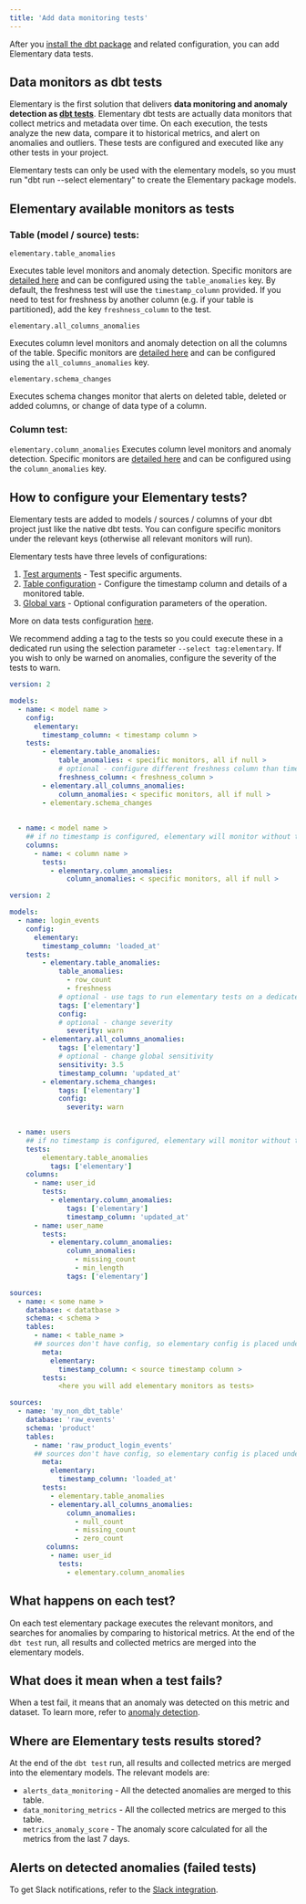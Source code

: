 ```yaml
---
title: 'Add data monitoring tests'
---
```



After you [install the dbt package](/quickstart-data-monitoring#install-the-dbt-package) and related configuration, you can add Elementary data tests.

## Data monitors as dbt tests

Elementary is the first solution that delivers **data monitoring and anomaly detection as [dbt tests](https://docs.getdbt.com/docs/building-a-dbt-project/tests)**. Elementary dbt tests are actually data monitors that collect metrics and metadata over time. On each execution, the tests analyze the new data, compare it to historical metrics, and alert on anomalies and outliers. 
These tests are configured and executed like any other tests in your project.

<TipInfo>Elementary tests can only be used with the elementary models, so you must run 
"dbt run --select elementary" to create the Elementary package models.</TipInfo>

## Elementary available monitors as tests

### Table (model / source) tests:

`elementary.table_anomalies`

Executes table level monitors and anomaly detection. Specific monitors are [detailed here]() and can be configured using the `table_anomalies` key.
By default, the freshness test will use the `timestamp_column` provided. If you need to test for freshness by another column (e.g. if your table is partitioned), add the key `freshness_column` to the test.  

`elementary.all_columns_anomalies`

Executes column level monitors and anomaly detection on all the columns of the table. Specific monitors are [detailed here]() and can be configured using the `all_columns_anomalies` key.

`elementary.schema_changes`

Executes schema changes monitor that alerts on deleted table, deleted or added columns, or change of data type of a column.

### Column test:

`elementary.column_anomalies`
Executes column level monitors and anomaly detection. Specific monitors are [detailed here]() and can be configured using the `column_anomalies` key.

## How to configure your Elementary tests?

Elementary tests are added to models / sources / columns of your dbt project just like the native dbt tests. You can configure specific monitors under the relevant keys (otherwise all relevant monitors will run).

Elementary tests have three levels of configurations:

1. [Test arguments]() - Test specific arguments.
2. [Table configuration]() - Configure the timestamp column and details of a monitored table.
3. [Global vars]() - Optional configuration parameters of the operation.

More on data tests configuration [here](/test-configuration).

We recommend adding a tag to the tests so you could execute these in a dedicated run using the selection parameter `--select tag:elementary`.
If you wish to only be warned on anomalies, configure the severity of the tests to warn.

<SnippetGroup>

```yml Models
version: 2

models:
  - name: < model name >
    config:
      elementary:
        timestamp_column: < timestamp column >
    tests:
        - elementary.table_anomalies:
            table_anomalies: < specific monitors, all if null >
            # optional - configure different freshness column than timestamp column
            freshness_column: < freshness_column >
        - elementary.all_columns_anomalies:
            column_anomalies: < specific monitors, all if null >
        - elementary.schema_changes
          
                
  - name: < model name >
    ## if no timestamp is configured, elementary will monitor without time filtering 
    columns:
      - name: < column name >
        tests:
          - elementary.column_anomalies:
              column_anomalies: < specific monitors, all if null >
```

```yml Models example
version: 2

models:
  - name: login_events
    config:
      elementary:
        timestamp_column: 'loaded_at'
    tests:
        - elementary.table_anomalies:
            table_anomalies:
              - row_count
              - freshness
            # optional - use tags to run elementary tests on a dedicated run
            tags: ['elementary']
            config:
            # optional - change severity
              severity: warn
        - elementary.all_columns_anomalies:
            tags: ['elementary']
            # optional - change global sensitivity
            sensitivity: 3.5
            timestamp_column: 'updated_at'
        - elementary.schema_changes:
            tags: ['elementary']
            config:
              severity: warn

                
  - name: users
    ## if no timestamp is configured, elementary will monitor without time filtering
    tests:
        elementary.table_anomalies
          tags: ['elementary'] 
    columns:
      - name: user_id
        tests:
          - elementary.column_anomalies:
              tags: ['elementary']
              timestamp_column: 'updated_at'
      - name: user_name
        tests:
          - elementary.column_anomalies:
              column_anomalies:
                - missing_count
                - min_length
              tags: ['elementary']
```

```yml Sources
sources:
  - name: < some name >
    database: < datatbase >
    schema: < schema >
    tables: 
      - name: < table_name >
      ## sources don't have config, so elementary config is placed under 'meta'
        meta:
          elementary:
            timestamp_column: < source timestamp column >
        tests:
            <here you will add elementary monitors as tests>  
```

```yml Sources example
sources:
  - name: 'my_non_dbt_table'
    database: 'raw_events'
    schema: 'product'
    tables: 
      - name: 'raw_product_login_events'
      ## sources don't have config, so elementary config is placed under 'meta'
        meta:
          elementary:
            timestamp_column: 'loaded_at'
        tests:
          - elementary.table_anomalies
          - elementary.all_columns_anomalies:
              column_anomalies:
                - null_count
                - missing_count
                - zero_count
         columns:
          - name: user_id
            tests:
              - elementary.column_anomalies
```
</SnippetGroup>

## What happens on each test?

On each test elementary package executes the relevant monitors, and searches for anomalies by comparing to historical metrics. 
At the end of the `dbt test` run, all results and collected metrics are merged into the elementary models. 

## What does it mean when a test fails?

When a test fail, it means that an anomaly was detected on this metric and dataset. To learn more, refer to [anomaly detection](/data-anomaly-detection#anomaly-detection).

## Where are Elementary tests results stored?

At the end of the `dbt test` run, all results and collected metrics are merged into the elementary models. The relevant models are:

- `alerts_data_monitoring` -  All the detected anomalies are merged to this table.
- `data_monitoring_metrics` - All the collected metrics are merged to this table.   
- `metrics_anomaly_score`  - The anomaly score calculated for all the metrics from the last 7 days.

## Alerts on detected anomalies (failed tests)

To get Slack notifications, refer to the [Slack integration](/slack).